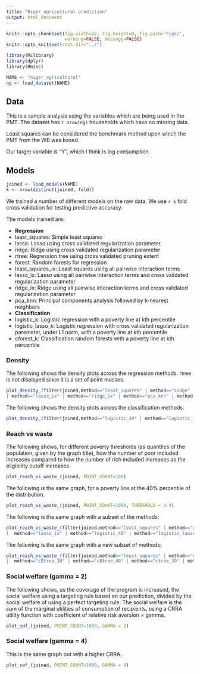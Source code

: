 ```yaml
---
title: "Niger agricultural prediction"
output: html_document
---
```

```r
knitr::opts_chunk$set(fig.width=12, fig.height=8, fig.path='Figs/',
                      warning=FALSE, message=FALSE)
knitr::opts_knit$set(root.dir="../")
```

```r
library(MLlibrary)
library(dplyr)
library(Hmisc)

NAME <- "niger_agricultural"
ng <- load_dataset(NAME)
```

## Data

This is a sample analysis using the variables which are being used in the PMT. The dataset has `r nrow(ng)` households which have no missing data.

Least squares can be considered the benchmark method upon which the PMT from the WB was based.

Our target variable is "Y", which I think is log consumption.

## Models

```r
joined <- load_models(NAME)
k <- nrow(distinct(joined, fold))
```

We trained a number of different models on the raw data.
We use `r k` fold cross validation for testing predictive accuracy.

The models trained are:

* **Regression**
* least_squares: Simple least squares
* lasso: Lasso using cross validated regularization parameter 
* ridge: Ridge using cross validated regularization parameter 
* rtree: Regression tree using cross validated pruning extent
* forest: Random forests for regression
* least_squares_ix: Least squares using all pairwise interaction terms
* lasso_ix: Lasso using all pairwise interaction terms and cross validated regularization parameter
* ridge_ix: Ridge using all pairwise interaction terms and cross validated regularization parameter
* pca_knn: Principal components analysis followed by k-nearest neighbors
* **Classification**
* logistic_k: Logistic regression with a poverty line at kth percentile
* logistic_lasso_k: Logistic regression with cross validated regularization paremeter, under L1 norm, with a poverty line at kth percentile 
* cforest_k: Classification random forests with a poverty line at kth percentile

### Density

The following shows the density plots across the regression methods. rtree is not displayed since it is a set of point masses. 
```r
plot_density_(filter(joined,method=="least_squares" | method=="ridge" | method=="lasso" | method=="forest"
| method=="lasso_ix" | method=="ridge_ix" | method=="pca_knn" | method == "true"))
```

The following shows the density plots across the classification methods. 
```r
plot_density_(filter(joined,method=="logistic_30" | method=="logistic_lasso_30" | method=="cforest_30" | method=="logistic_40" | method=="logistic_lasso_40" | method=="cforest_40"))
```

### Reach vs waste
The following shows, for different poverty thresholds (as quantiles of the population, given by the graph title), how the number of poor included increases compared to how the number of rich included increases as the eligibility cutoff increases.
```r
plot_reach_vs_waste_(joined, POINT_COUNT=100)
```
The following is the same graph, for a poverty line at the 40% percentile of the distribution.
```r
plot_reach_vs_waste_(joined, POINT_COUNT=1000, THRESHOLD = 0.4)
```
The following is the same graph with a subset of the methods:
```r
plot_reach_vs_waste_(filter(joined,method=="least_squares" | method=="ridge" | method=="forest"
|  method=="lasso_ix" | method=="logistic_40" | method=="logistic_lasso_40" | method=="cforest_40"), POINT_COUNT=1000, THRESHOLD = 0.4)
```
The following is the same graph with a new subset of methods:
```r
plot_reach_vs_waste_(filter(joined,method=="least_squares" | method=="quantile" | method=="Btree"
|  method=="cBtree_30" | method=="cBtree_40" | method=="ctree_30" | method=="ctree_40"), POINT_COUNT=1000, THRESHOLD = 0.4)
```

### Social welfare (gamma = 2)

The following shows, as the coverage of the program is increased, the social welfare using a targeting rule based on our prediction, divided by the social welfare of using a perfect targeting rule. The social welfare is the sum of the marginal utilities of consumption of recipients, using a CRRA utility function with coefficient of relative risk aversion = gamma.

```r
plot_swf_(joined, POINT_COUNT=1000, GAMMA = 2)
```

### Social welfare (gamma = 4)

This is the same graph but with a higher CRRA.

```r
plot_swf_(joined, POINT_COUNT=1000, GAMMA = 4)
```
